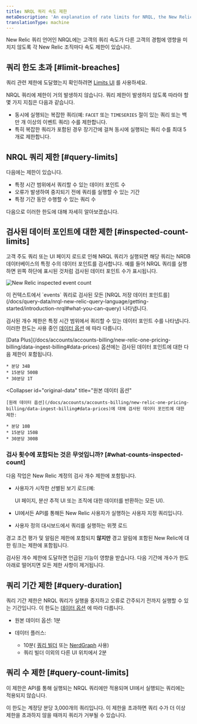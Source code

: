 ```yaml
---
title: NRQL 쿼리 속도 제한
metaDescription: 'An explanation of rate limits for NRQL, the New Relic query language'
translationType: machine
---
```



New Relic 쿼리 언어인 NRQL에는 고객의 쿼리 속도가 다른 고객의 경험에 영향을 미치지 않도록 각 New Relic 조직마다 속도 제한이 있습니다.

## 쿼리 한도 초과 [#limit-breaches]

쿼리 관련 제한에 도달했는지 확인하려면 [Limits UI](/docs/data-apis/manage-data/view-system-limits/) 를 사용하세요.

NRQL 쿼리에 제한이 거의 발생하지 않습니다. 쿼리 제한이 발생하지 않도록 따라야 할 몇 가지 지침은 다음과 같습니다.

* 동시에 실행되는 복잡한 쿼리(예: `FACET` 또는 `TIMESERIES` 절이 있는 쿼리 또는 백만 개 이상의 이벤트 쿼리) 수를 제한합니다.
* 특히 복잡한 쿼리가 포함된 경우 장기간에 걸쳐 동시에 실행되는 쿼리 수를 최대 5개로 제한합니다.

## NRQL 쿼리 제한 [#query-limits]

다음에는 제한이 있습니다.

* 특정 시간 범위에서 쿼리할 수 있는 데이터 포인트 수
* 오류가 발생하여 중지되기 전에 쿼리를 실행할 수 있는 기간
* 특정 기간 동안 수행할 수 있는 쿼리 수

다음으로 이러한 한도에 대해 자세히 알아보겠습니다.

## 검사된 데이터 포인트에 대한 제한 [#inspected-count-limits]

고객 주도 쿼리 또는 UI 페이지 로드로 인해 NRQL 쿼리가 실행되면 해당 쿼리는 NRDB 데이터베이스의 특정 수의 데이터 포인트를 검사합니다. 예를 들어 NRQL 쿼리를 실행하면 왼쪽 하단에 표시된 것처럼 검사된 데이터 포인트 수가 표시됩니다.

<img
  title="New Relic inspected event count"
  alt="New Relic inspected event count"
  src={queriesnrqlEventCountinQueryBuilder}
/>

<figcaption>
  이 컨텍스트에서 `events` 쿼리로 검사된 모든 [NRQL 저장 데이터 포인트를](/docs/query-data/nrql-new-relic-query-language/getting-started/introduction-nrql#what-you-can-query) 나타냅니다.
</figcaption>

검사된 개수 제한은 특정 시간 범위에서 쿼리할 수 있는 데이터 포인트 수를 나타냅니다. 이러한 한도는 사용 중인 [데이터 옵션](/docs/accounts/accounts-billing/new-relic-one-pricing-billing/data-ingest-billing#data-prices) 에 따라 다릅니다.

<CollapserGroup>
  <Collapser
    id="data-plus"
    title="데이터 플러스"
  >
    [Data Plus](/docs/accounts/accounts-billing/new-relic-one-pricing-billing/data-ingest-billing#data-prices) 옵션에는 검사된 데이터 포인트에 대한 다음 제한이 포함됩니다.

    * 분당 34B
    * 15분당 500B
    * 30분당 1T
  </Collapser>

  <Collapser
    id="original-data"
    title="원본 데이터 옵션"
  >
    [원래 데이터 옵션](/docs/accounts/accounts-billing/new-relic-one-pricing-billing/data-ingest-billing#data-prices)에 대해 검사된 데이터 포인트에 대한 제한:

    * 분당 10B
    * 15분당 150B
    * 30분당 300B
  </Collapser>
</CollapserGroup>

### 검사 횟수에 포함되는 것은 무엇입니까? [#what-counts-inspected-count]

다음 작업은 New Relic 계정의 검사 개수 제한에 포함됩니다.

* 사용자가 시작한 선별된 보기 로드(예:

  <InlinePopover type="apm"/>

  UI 페이지, 분산 추적 UI 또는 조직에 대한 데이터를 반환하는 모든 UI).

* UI에서든 API를 통해든 New Relic 사용자가 실행하는 사용자 지정 쿼리입니다.

* 사용자 정의 대시보드에서 쿼리를 실행하는 위젯 로드

경고 조건 평가 및 알림은 제한에 포함되지 **않지만** 경고 알림에 포함된 New Relic에 대한 링크는 제한에 포함됩니다.

검사된 개수 제한에 도달하면 언급된 기능이 영향을 받습니다. 다음 기간에 개수가 한도 아래로 떨어지면 모든 제한 사항이 제거됩니다.

## 쿼리 기간 제한 [#query-duration]

쿼리 기간 제한은 NRQL 쿼리가 실행을 중지하고 오류로 간주되기 전까지 실행할 수 있는 기간입니다. 이 한도는 [데이터 옵션](/docs/accounts/accounts-billing/new-relic-one-pricing-billing/data-ingest-billing#data-prices) 에 따라 다릅니다.

* 원본 데이터 옵션: 1분

* 데이터 플러스:

  * 10분( [쿼리 빌더](/docs/query-your-data/explore-query-data/query-builder/introduction-query-builder) 또는 [NerdGraph](/docs/apis/nerdgraph/examples/async-queries-nrql-tutorial) 사용)
  * 쿼리 빌더 이외의 다른 UI 위치에서 2분

## 쿼리 수 제한 [#query-count-limits]

이 제한은 API를 통해 실행되는 NRQL 쿼리에만 적용되며 UI에서 실행되는 쿼리에는 적용되지 않습니다.

이 한도는 계정당 분당 3,000개의 쿼리입니다. 이 제한을 초과하면 쿼리 수가 더 이상 제한을 초과하지 않을 때까지 쿼리가 거부될 수 있습니다.
